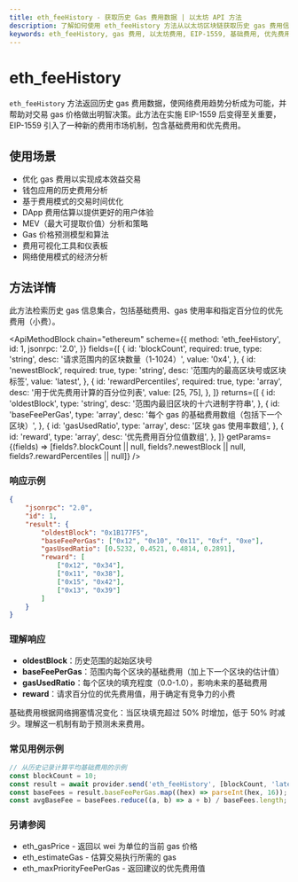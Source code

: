 ```yaml
---
title: eth_feeHistory - 获取历史 Gas 费用数据 | 以太坊 API 方法
description: 了解如何使用 eth_feeHistory 方法从以太坊区块链获取历史 gas 费用信息。包括费用分析和百分位计算示例。
keywords: eth_feeHistory, gas 费用, 以太坊费用, EIP-1559, 基础费用, 优先费用, gas 历史, 交易成本, 费用趋势, gas 优化
---
```


# eth_feeHistory

`eth_feeHistory` 方法返回历史 gas 费用数据，使网络费用趋势分析成为可能，并帮助对交易 gas 价格做出明智决策。此方法在实施 EIP-1559 后变得至关重要，EIP-1559 引入了一种新的费用市场机制，包含基础费用和优先费用。

## 使用场景

- 优化 gas 费用以实现成本效益交易
- 钱包应用的历史费用分析
- 基于费用模式的交易时间优化
- DApp 费用估算以提供更好的用户体验
- MEV（最大可提取价值）分析和策略
- Gas 价格预测模型和算法
- 费用可视化工具和仪表板
- 网络使用模式的经济分析

## 方法详情

此方法检索历史 gas 信息集合，包括基础费用、gas 使用率和指定百分位的优先费用（小费）。

<ApiMethodBlock
	chain="ethereum"
	scheme={{
		method: 'eth_feeHistory',
		id: 1,
		jsonrpc: '2.0',
	}}
	fields={[
		{
			id: 'blockCount',
			required: true,
			type: 'string',
			desc: '请求范围内的区块数量（1-1024）',
			value: '0x4',
		},
		{
			id: 'newestBlock',
			required: true,
			type: 'string',
			desc: '范围内的最高区块号或区块标签',
			value: 'latest',
		},
		{
			id: 'rewardPercentiles',
			required: true,
			type: 'array',
			desc: '用于优先费用计算的百分位列表',
			value: [25, 75],
		},
	]}
	returns={[
		{
			id: 'oldestBlock',
			type: 'string',
			desc: '范围内最旧区块的十六进制字符串',
		},
		{
			id: 'baseFeePerGas',
			type: 'array',
			desc: '每个 gas 的基础费用数组（包括下一个区块）',
		},
		{
			id: 'gasUsedRatio',
			type: 'array',
			desc: '区块 gas 使用率数组',
		},
		{
			id: 'reward',
			type: 'array',
			desc: '优先费用百分位值数组',
		},
	]}
	getParams={(fields) => [fields?.blockCount || null, fields?.newestBlock || null, fields?.rewardPercentiles || null]}
/>

### 响应示例

```json
{
	"jsonrpc": "2.0",
	"id": 1,
	"result": {
		"oldestBlock": "0x1B177F5",
		"baseFeePerGas": ["0x12", "0x10", "0x11", "0xf", "0xe"],
		"gasUsedRatio": [0.5232, 0.4521, 0.4814, 0.2891],
		"reward": [
			["0x12", "0x34"],
			["0x11", "0x38"],
			["0x15", "0x42"],
			["0x13", "0x39"]
		]
	}
}
```

### 理解响应

- **oldestBlock**：历史范围的起始区块号
- **baseFeePerGas**：范围内每个区块的基础费用（加上下一个区块的估计值）
- **gasUsedRatio**：每个区块的填充程度（0.0-1.0），影响未来的基础费用
- **reward**：请求百分位的优先费用值，用于确定有竞争力的小费

基础费用根据网络拥塞情况变化：当区块填充超过 50% 时增加，低于 50% 时减少。理解这一机制有助于预测未来费用。

### 常见用例示例

```javascript
// 从历史记录计算平均基础费用的示例
const blockCount = 10;
const result = await provider.send('eth_feeHistory', [blockCount, 'latest', [25, 75]]);
const baseFees = result.baseFeePerGas.map((hex) => parseInt(hex, 16));
const avgBaseFee = baseFees.reduce((a, b) => a + b) / baseFees.length;
```

### 另请参阅

- <Link to="/docs/ethereum/core-methods/eth_gasPrice" title="获取当前 gas 价格">eth_gasPrice</Link> - 返回以 wei 为单位的当前 gas 价格
- <Link to="/docs/ethereum/core-methods/eth_estimateGas" title="估算交易 gas">eth_estimateGas</Link> - 估算交易执行所需的 gas
- <Link to="/docs/ethereum/core-methods/eth_maxPriorityFeePerGas" title="获取建议的优先费用">eth_maxPriorityFeePerGas</Link> - 返回建议的优先费用值
